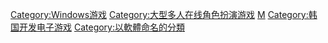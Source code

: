 {{NoteTA
|T=zh:Category:楓之谷;zh-hant:Category:楓之谷;zh-hans:Category:冒险岛;zh-sg:Category:枫险之旅
|G1=MapleStory
}}
{{distinguish|風之谷|高橋名人之冒險島}}
{{Commonscat|MapleStory}}

[[Category:Windows游戏|Category:Windows游戏]]
[[Category:大型多人在线角色扮演游戏|Category:大型多人在线角色扮演游戏]]
[[Category:Madhouse|M]]
[[Category:韩国开发电子游戏|Category:韩国开发电子游戏]]
[[Category:以軟體命名的分類|Category:以軟體命名的分類]]